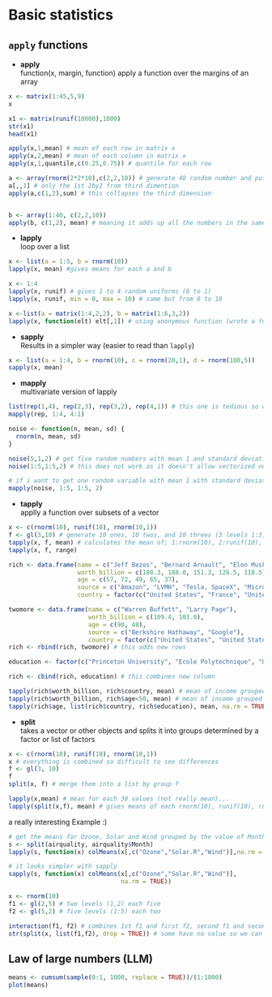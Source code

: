 # Basic statistics


## `apply` functions

- **apply**  
function(x, margin, function)
apply a function over the margins of an array
```r
x <- matrix(1:45,5,9)
x

x1 <- matrix(runif(10000),1000)
str(x1)
head(x1)

apply(x,1,mean) # mean of each row in matrix x
apply(x,2,mean) # mean of each column in matrix x
apply(x,1,quantile,c(0.25,0.75)) # quantile for each row

a <- array(rnorm(2*2*10),c(2,2,10)) # generate 40 random number and put them in 2 rows with 2 columns and the third dimension with 10
a[,,1] # only the 1st 2by2 from third dimention
apply(a,c(1,2),sum) # this collapses the third dimension


b <- array(1:40, c(2,2,10))
apply(b, c(1,2), mean) # meaning it adds up all the numbers in the same position of the dimension (sum of all the first column of the first row/10 like -> (1+5+9+13+17+21+25+29+33+37)/10)
```

- **lapply**  
loop over a list
```r

x <- list(a = 1:5, b = rnorm(10))
lapply(x, mean) #gives means for each a and b

x <- 1:4
lapply(x, runif) # gives 1 to 4 random uniforms (0 to 1)
lapply(x, runif, min = 0, max = 10) # same but from 0 to 10

x <-list(a = matrix(1:4,2,2), b = matrix(1:6,3,2))
lapply(x, function(elt) elt[,1]) # using anonymous function (wrote a function "elt" to get the first column of the list x)

```

- **sapply**  
Results in a simpler way (easier to read than `lapply`)
```r
x <- list(a = 1:4, b = rnorm(10), c = rnorm(20,1), d = rnorm(100,5))
sapply(x, mean)
```


- **mapply**  
multivariate version of lapply
```r
list(rep(1,4), rep(2,3), rep(3,2), rep(4,1)) # this one is tedious so we can use mapply as follows and get the same result
mapply(rep, 1:4, 4:1)

noise <- function(n, mean, sd) {
  rnorm(n, mean, sd)
}

noise(5,1,2) # get five random numbers with mean 1 and standard deviation 2
noise(1:5,1:5,2) # this does not work as it doesn't allow vectorized numbers (1:5) so...

# if i want to get one random variable with mean 1 with standard deviation 2, 2 random variables with mean 2 with standard deviation 2, 3 random variables with mean three with standard deviation 2...
mapply(noise, 1:5, 1:5, 2)
```


- **tapply**  
applly a function over subsets of a vector
```r
x <- c(rnorm(10), runif(10), rnorm(10,1))
f <- gl(3,10) # generate 10 ones, 10 twos, and 10 threes (3 levels 1:3, of each 10). This vector was made to use it in tapply in the next line.
tapply(x, f, mean) # calculates the mean of; 1:rnorm(10), 2:runif(10), 3:rnorm(10,1)
tapply(x, f, range)
```


```r
rich <- data.frame(name = c("Jeff Bezos", "Bernard Arnault", "Elon Musk", "Bill Gates", "Mark Zuckerberg"), 
                   worth_billion = c(188.3, 188.0, 151.3, 126.5, 118.5), 
                   age = c(57, 72, 49, 65, 37), 
                   source = c("Amazon", "LVMH", "Tesla, SpaceX", "Microsoft", "Facebook"),
                   country = factor(c("United States", "France", "United States", "United States", "United States")))

twomore <- data.frame(name = c("Warren Buffett", "Larry Page"), 
                      worth_billion = c(109.4, 103.0), 
                      age = c(90, 48), 
                      source = c("Berkshire Hathaway", "Google"), 
                      country = factor(c("United States", "United States")))
rich <- rbind(rich, twomore) # this adds new rows

education <- factor(c("Princeton University", "Ecole Polytechnique", "University of Pennsylvania", "Harvard University", "Harvard University", "Columbia Business School", "Stanford University"))

rich <- cbind(rich, education) # this combines new column
```



```r
tapply(rich$worth_billion, rich$country, mean) # mean of income grouped by country
tapply(rich$worth_billion, rich$age<50, mean) # mean of income grouped by age (i.e. if age less than 50 TRUE)
tapply(rich$age, list(rich$country, rich$education), mean, na.rm = TRUE) # mean of the age grouped by two variables (country, education)
```

- **split**  
takes a vector or other objects and splits it into groups determined by a factor or list of factors
```r
x <- c(rnorm(10), runif(10), rnorm(10,1))
x # everything is combined so difficult to see differences
f <- gl(3, 10)
f
split(x, f) # merge them into a list by group f

lapply(x,mean) # mean for each 30 values (not really mean)...
lapply(split(x,f), mean) # gives means of each rnorm(10), runif(10), rnorm(10,1).

```


a really interesting Example :)
```r
# get the means for Ozone, Solar and Wind grouped by the value of Month
s <- split(airquality, airquality$Month)
lapply(s, function(x) colMeans(x[,c("Ozone","Solar.R","Wind")],na.rm = TRUE))

# it looks simpler with sapply
sapply(s, function(x) colMeans(x[,c("Ozone","Solar.R","Wind")], 
                               na.rm = TRUE))
```


```r
x <- rnorm(10)
f1 <- gl(2,5) # two levels (1,2) each five
f2 <- gl(5,2) # five levels (1:5) each two

interaction(f1, f2) # combines 1st f1 and first f2, second f1 and second f2...
str(split(x, list(f1,f2), drop = TRUE)) # some have no value so we can exclude them with 

```




## Law of large numbers (LLM)
```r

means <- cumsum(sample(0:1, 1000, replace = TRUE))/(1:1000)
plot(means)

```

